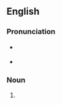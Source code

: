 ==English==
{{wikipedia|Long-range reconnaissance patrol}}

===Pronunciation===
* {{a|US}} {{IPA|/lɝp/|lang=en}}
* {{rhymes|ɜː(r)p|lang=en}}

===Noun===
{{en-noun}}

# {{initialism of|[[long-range]] [[reconnaissance]] [[patrol]]|lang=en}}